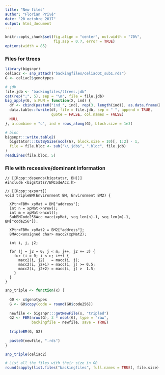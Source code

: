 ```yaml
---
title: "New files"
author: "Florian Privé"
date: "20 octobre 2017"
output: html_document
---
```


```r
knitr::opts_chunk$set(fig.align = "center", out.width = "70%", 
                      fig.asp = 0.7, error = TRUE)
options(width = 85)
```

### Files for ttrees

```r
library(bigsnpr)
celiac2 <- snp_attach("backingfiles/celiacQC_sub1.rds")
G <- celiac2$genotypes
```

```r
# jdb
file.jdb <- "backingfiles/ttrees.jdb"
cat(rep(";", 5), sep = "\n", file = file.jdb)
big_apply(G, a.FUN = function(X, ind) {
  df <- cbind(paste0("ind_", ind), rep(3, length(ind)), as.data.frame(X[ind, ]))
  data.table::fwrite(df, file = file.jdb, sep = " ", append = TRUE,
                     quote = FALSE, col.names = FALSE)
  NULL
}, a.combine = "c", ind = rows_along(G), block.size = 1e3)
```

```r
# bloc
bigsnpr:::write.table2(
  bigstatsr:::CutBySize(ncol(G), block.size = 10)[, 1:2] - 1,
  file = file.bloc <- sub("\\.jdb$", ".bloc", file.jdb)
)
readLines(file.bloc, 5)
```

### File with recessive/dominant information

```Rcpp
// [[Rcpp::depends(bigstatsr, BH)]]
#include <bigstatsr/BMCodeAcc.h>

// [[Rcpp::export]]
void tripleBM(Environment BM, Environment BM2) {
  
  XPtr<FBM> xpMat = BM["address"];
  int n = xpMat->nrow();
  int m = xpMat->ncol();
  SubBMCode256Acc macc(xpMat, seq_len(n)-1, seq_len(m)-1, BM["code256"]);
  
  XPtr<FBM> xpMat2 = BM2["address"];
  BMAcc<unsigned char> macc2(xpMat2);
  
  int i, j, j2;
  
  for (j = j2 = 0; j < m; j++, j2 += 3) {
    for (i = 0; i < n; i++) {
      macc2(i, j2)   = macc(i, j);
      macc2(i, j2+1) = macc(i, j) >= 0.5;
      macc2(i, j2+2) = macc(i, j) >  1.5;
    }
  }
}
```

```r
snp_triple <- function(x) {
  
  G0 <- x$genotypes
  G <- G0$copy(code = round(G0$code256))
  
  newfile <- bigsnpr:::getNewFile(x, "tripled")
  G2 <- FBM(nrow(G), 3 * ncol(G), type = "raw", 
            backingfile = newfile, save = TRUE)
  
  tripleBM(G, G2)
  
  paste0(newfile, ".rds")
}
```

```r
snp_triple(celiac2)
```

```r
# List all the files with their size in GB
round(sapply(list.files("backingfiles", full.names = TRUE), file.size) / 1024^3, 1)
```

